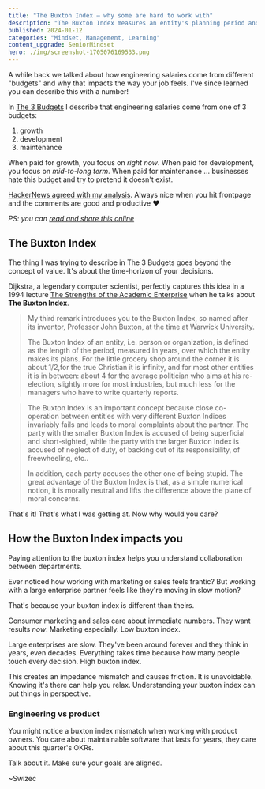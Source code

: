 ```yaml
---
title: "The Buxton Index – why some are hard to work with"
description: "The Buxton Index measures an entity's planning period and explains many of your work dynamics."
published: 2024-01-12
categories: "Mindset, Management, Learning"
content_upgrade: SeniorMindset
hero: ./img/screenshot-1705076169533.png
---
```


A while back we talked about how engineering salaries come from different "budgets" and why that impacts the way your job feels. I've since learned you can describe this with a number!

In [The 3 Budgets](https://swizec.com/blog/the-3-budgets/) I describe that engineering salaries come from one of 3 budgets:

1. growth
2. development
3. maintenance

When paid for growth, you focus on _right now_. When paid for development, you focus on _mid-to-long term_. When paid for maintenance ... businesses hate this budget and try to pretend it doesn't exist.

[HackerNews agreed with my analysis](https://news.ycombinator.com/item?id=38851051). Always nice when you hit frontpage and the comments are good and productive ❤️

_PS: you can [read and share this online](https://swizec.com/blog/the-buxton-index-why-some-are-hard-to-work-with/)_

## The Buxton Index

The thing I was trying to describe in The 3 Budgets goes beyond the concept of value. It's about the time-horizon of your decisions.

Dijkstra, a legendary computer scientist, perfectly captures this idea in a 1994 lecture [The Strengths of the Academic Enterprise](https://www.cs.utexas.edu/users/EWD/transcriptions/EWD11xx/EWD1175.html) when he talks about ‌**The Buxton Index**.

> My third remark introduces you to the Buxton Index, so named after its inventor, Professor John Buxton, at the time at Warwick University.
>
> The Buxton Index of an entity, i.e. person or organization, is defined as the length of the period, measured in years, over which the entity makes its plans. For the little grocery shop around the corner it is about 1/2,for the true Christian it is infinity, and for most other entities it is in between: about 4 for the average politician who aims at his re-election, slightly more for most industries, but much less for the managers who have to write quarterly reports.

> The Buxton Index is an important concept because close co-operation between entities with very different Buxton Indices invariably fails and leads to moral complaints about the partner. The party with the smaller Buxton Index is accused of being superficial and short-sighted, while the party with the larger Buxton Index is accused of neglect of duty, of backing out of its responsibility, of freewheeling, etc..
>
> In addition, each party accuses the other one of being stupid. The great advantage of the Buxton Index is that, as a simple numerical notion, it is morally neutral and lifts the difference above the plane of moral concerns.

That's it! That's what I was getting at. Now why would you care?

## How the Buxton Index impacts you

Paying attention to the buxton index helps you understand collaboration between departments.

Ever noticed how working with marketing or sales feels frantic? But working with a large enterprise partner feels like they're moving in slow motion?

That's because your buxton index is different than theirs.

Consumer marketing and sales care about immediate numbers. They want results _now_. Marketing especially. Low buxton index.

Large enterprises are slow. They've been around forever and they think in years, even decades. Everything takes time because how many people touch every decision. High buxton index.

This creates an impedance mismatch and causes friction. It is unavoidable. Knowing it's there can help you relax. Understanding _your_ buxton index can put things in perspective.

### Engineering vs product

You might notice a buxton index mismatch when working with product owners. You care about maintainable software that lasts for years, they care about this quarter's OKRs.

Talk about it. Make sure your goals are aligned.

~Swizec
